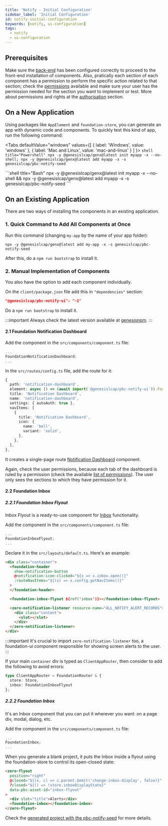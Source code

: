 ---
title: 'Notify - Initial Configuration'
sidebar_label: 'Initial Configuration'
id: notify-initial-configuration
keywords: [notify, ui-configuration]
tags:
  - notify
  - ui-configuration
---


## Prerequisites

Make sure the [back-end](../../notifications-server/notify-configuring-runtime) has been configured correctly to proceed to the front-end installation of components. Also, pratically each section of each component has a permission to perform the specific action related to that section; check the [permissions](../notify-permissions) available and make sure your user has the permission needed for the section you want to implement or test. More about permissions and rights at the [authorisation](../../../../server/access-control/authorisation#users-profiles-and-right-codes) section.

## On a New Application

Using packages like `AppElement` and `foundation-store`, you can generate an app with dynamic code and components. To quickly test this kind of app, run the following command:

<Tabs
  defaultValue="windows"
  values={[
    { label: 'Windows', value: 'windows' },
    { label: 'Mac and Linux', value: 'mac-and-linux' }
  ]
}>
  <TabItem value="windows">
    ```shell title="Powershell"
    npx -y @genesislcap/genx@latest init myapp -x --no-shell; npx -y @genesislcap/genx@latest add myapp -x -s genesislcap/pbc-notify-seed
    ```
  </TabItem>

  <TabItem value= 'mac-and-linux'>
    ```shell title="Bash"
    npx -y @genesislcap/genx@latest init myapp -x --no-shell && npx -y @genesislcap/genx@latest add myapp -x -s genesislcap/pbc-notify-seed
    ```
  </TabItem>
</Tabs>

## On an Existing Application

There are two ways of installing the components in an existing application.

### 1. Quick Command to Add All Components at Once

Run this command (changing `my-app` by the name of your app folder):
```shell
npx -y @genesislcap/genx@latest add my-app -x -s genesislcap/pbc-notify-seed
```

After this, do a `npm run bootstrap` to install it.

### 2. Manual Implementation of Components

You also have the option to add each component individually.

On the `client/package.json` file add this in `"dependencies"` section:

```json
"@genesislcap/pbc-notify-ui": "~1"
```

Do a `npm run bootstrap` to install it.

:::important
Always check the latest version available at [genesisnpm](https://www.npmjs.com/~genesisnpm).
:::

#### 2.1 Foundation Notification Dashboard

Add the component in the `src/components/component.ts` file:
```typescript
...
FoundationNotificationDashboard;
...
```

In the `src/routes/config.ts` file, add the route for it:

```typescript
{
  path: 'notification-dashboard',
  element: async () => (await import('@genesislcap/pbc-notify-ui')).FoundationNotificationDashboard,
  title: 'Notification Dashboard',
  name: 'notification-dashboard',
  settings: { autoAuth: true },
  navItems: [
    {
      title: 'Notification Dashboard',
      icon: {
        name: 'bell',
        variant: 'solid',
      },
    },
  ],
},
```

It creates a single-page route [Notification Dashboard](/../../notifications-ui/notify-ui-components#notification-dashboard) component.

Again, check the user permissions, because each tab of the dashboard is ruled by a permission (check the available [list of permissions](../notify-permissions)). The user only sees the sections to which they have permission for it.

#### 2.2 Foundation Inbox

##### 2.2.1 Foundation Inbox Flyout

Inbox Flyout is a ready-to-use component for [Inbox](/../../notifications-ui/notify-ui-components#inbox) functionality.

Add the component in the `src/components/component.ts` file:
```typescript
...
FoundationInboxFlyout;
...
```

Declare it in the `src/layouts/default.ts`. Here's an example:

```html
<div class="container">
  <foundation-header
    show-notification-button
    @notification-icon-clicked="${x => x.inbox.open()}"
    :routeNavItems="${(x) => x.config.getNavItems()}"
  >
  </foundation-header>

  <foundation-inbox-flyout ${ref('inbox')}></foundation-inbox-flyout>

  <zero-notification-listener resource-name="ALL_NOTIFY_ALERT_RECORDS">
    <div class="content">
      <slot></slot>
    </div>
  </zero-notification-listener>
</div>
```

:::important
It's crucial to import ```zero-notification-listener``` too, a foundation-ui component responsible for showing screen alerts to the user.
:::

If your main `container` div is typed as `ClientAppRouter`, then consider to add the following to avoid errors:
```typescript
type ClientAppRouter = FoundationRouter & {
  store: Store,
  inbox: FoundationInboxFlyout
};
```

##### 2.2.2 Foundation Inbox

It's an Inbox component that you can put it wherever you want: on a page div, modal, dialog, etc. 

Add the component in the `src/components/component.ts` file:
```typescript
...
FoundationInbox;
...
```

When you generate a blank project, it puts the Inbox inside a flyout using the foundation-store to control its open-closed state:

```html
<zero-flyout
  position="right"
  @closed="${(x, c) => c.parent.$emit('change-inbox-display', false)}"
  ?closed="${() => !store.inboxDisplayState}"
  data-pbc-asset-id="inbox-flyout"
>
  <div slot="title">Alerts</div>
  <foundation-inbox></foundation-inbox>
</zero-flyout>
```

Check the [generated project with the pbc-notify-seed](#on-a-new-application) for more details.